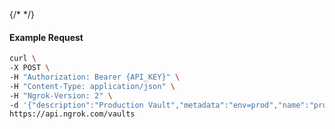{/* <!-- Code generated for API Clients. DO NOT EDIT. --> */}

#### Example Request
```bash
curl \
-X POST \
-H "Authorization: Bearer {API_KEY}" \
-H "Content-Type: application/json" \
-H "Ngrok-Version: 2" \
-d '{"description":"Production Vault","metadata":"env=prod","name":"prod-vault"}' \
https://api.ngrok.com/vaults
```